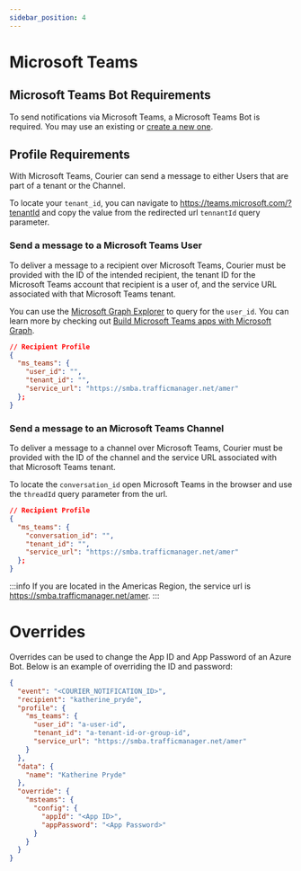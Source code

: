 ```yaml
---
sidebar_position: 4
---
```


# Microsoft Teams

## Microsoft Teams Bot Requirements

To send notifications via Microsoft Teams, a Microsoft Teams Bot is required. You may use an existing or [create a new one](https://docs.microsoft.com/en-us/microsoftteams/platform/build-your-first-app/build-bot).

## Profile Requirements

With Microsoft Teams, Courier can send a message to either Users that are part of a tenant or the Channel.

To locate your `tenant_id`, you can navigate to https://teams.microsoft.com/?tenantId and copy the value from the redirected url `tennantId` query parameter.

### Send a message to a Microsoft Teams User

To deliver a message to a recipient over Microsoft Teams, Courier must be provided with the ID of the intended recipient, the tenant ID for the Microsoft Teams account that recipient is a user of, and the service URL associated with that Microsoft Teams tenant.

You can use the [Microsoft Graph Explorer](https://developer.microsoft.com/en-us/graph/graph-explorer) to query for the `user_id`. You can learn more by checking out [Build Microsoft Teams apps with Microsoft Graph](https://docs.microsoft.com/en-us/graph/tutorials/teams).

```json title=JSON
// Recipient Profile
{
  "ms_teams": {
    "user_id": "",
    "tenant_id": "",
    "service_url": "https://smba.trafficmanager.net/amer"
  };
}
```

### Send a message to an Microsoft Teams Channel

To deliver a message to a channel over Microsoft Teams, Courier must be provided with the ID of the channel and the service URL associated with that Microsoft Teams tenant.

To locate the `conversation_id` open Microsoft Teams in the browser and use the `threadId` query parameter from the url.

```json title=JSON
// Recipient Profile
{
  "ms_teams": {
    "conversation_id": "",
    "tenant_id": "",
    "service_url": "https://smba.trafficmanager.net/amer"
  };
}
```

:::info
If you are located in the Americas Region, the service url is https://smba.trafficmanager.net/amer.
:::

# Overrides

Overrides can be used to change the App ID and App Password of an Azure Bot. Below is an example of overriding the ID and password:

```json title=JSON
{
  "event": "<COURIER_NOTIFICATION_ID>",
  "recipient": "katherine_pryde",
  "profile": {
    "ms_teams": {
      "user_id": "a-user-id",
      "tenant_id": "a-tenant-id-or-group-id",
      "service_url": "https://smba.trafficmanager.net/amer"
    }
  },
  "data": {
    "name": "Katherine Pryde"
  },
  "override": {
    "msteams": {
      "config": {
        "appId": "<App ID>",
        "appPassword": "<App Password>"
      }
    }
  }
}
```
